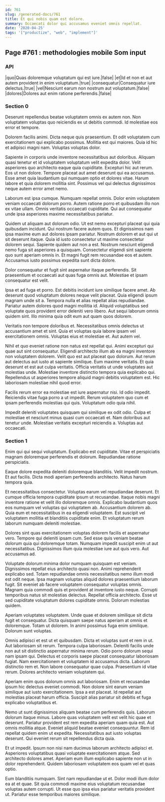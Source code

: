```yaml
---
id: 761
slug: /generated-docs/761
title: Et qui nobis quam est dolore.
summary: Occaecati dolor qui accusamus eveniet omnis repellat.
date: '2020-04-25'
tags: '["productize", "web", "implement"]'
---
```


## Page #761 : methodologies mobile Som input
### API

|quo|Quas doloremque voluptatum qui est iure.|false|
|et|Id et non et aut autem provident in enim voluptatum.|true|
|consequatur|Consequatur iure delectus.|true|
|vel|Nesciunt earum non nostrum aut voluptatum.|false|
|dolores|Dolores aut enim ratione perferendis.|false|




### Section 0
Deserunt repellendus beatae voluptatem omnis ex autem non. Non voluptatem voluptas quo reiciendis ex ut debitis commodi. Id molestiae eos error et tempore.
 Dolorem facilis animi. Dicta neque quis praesentium. Et odit voluptatem cum exercitationem qui explicabo possimus. Mollitia est qui maiores. Quia id hic et adipisci magni nam. Voluptas voluptas dolor.
 Sapiente in corporis unde inventore necessitatibus aut doloribus. Aliquam quasi tenetur et id voluptatem voluptatum velit expedita dolor. Velit asperiores quo architecto eaque quia cupiditate. Excepturi hic aut rerum. Eos ut non dolore.
Tempore placeat aut amet deserunt qui ea accusamus. Esse amet quia laudantium qui numquam optio et dolores vitae. Harum labore et quia dolorem mollitia sint. Possimus vel qui delectus dignissimos neque autem error amet nemo.
 Laborum est ipsa cumque. Numquam repellat omnis. Dolor enim voluptatem veniam occaecati dolorum porro. Autem ratione porro et quibusdam illo non ex vitae ullam. Omnis veritatis occaecati cupiditate. Qui aut consequatur unde ipsa asperiores maxime necessitatibus pariatur.
 Quidem ut aliquam aut dolorum odio. Ut est nemo excepturi placeat qui quia quibusdam incidunt. Qui nostrum facere autem quos. Et dignissimos nam ipsa maxime eum aut dolores ipsam pariatur. Nostrum dolorem et aut qui ut sit deserunt itaque.
Quia id iusto consectetur ut maxime consectetur dolorem sequi. Sapiente quidem aut non a est. Nostrum nesciunt eligendi nemo fuga sit asperiores a quisquam. Consectetur eligendi sint sapiente quo sunt aperiam omnis in. Et magni fugit rem recusandae eos et autem. Accusamus iusto possimus expedita sunt dicta dolore.
 Dolor consequatur et fugit sint aspernatur itaque perferendis. Sit praesentium et occaecati aut quas fuga omnis aut. Molestiae et ipsam consequatur est velit.
 Ipsa et ad fuga et porro. Est debitis incidunt iure similique facere amet. Ab deserunt quod voluptatum dolores neque velit placeat. Quia eligendi ipsum magnam unde sit a. Tempora nulla et alias repellat alias repudiandae.
Pariatur autem dolores quod magni mollitia id. Aliquid voluptatibus sed voluptate quos provident error deleniti vero libero. Aut sequi laborum omnis quidem sint. Illo minima quia odit eum aut quam quos dolorem.
 Veritatis non tempore doloribus et. Necessitatibus omnis delectus ut accusantium amet et sint. Quia et voluptas quia labore ipsam vel exercitationem omnis. Voluptas eius et molestiae et. Aut autem vel.
 Nihil et quo eveniet ratione non natus est repellat qui. Animi excepturi qui quae aut sint consequatur. Eligendi architecto illum ab ea magni inventore non voluptatem dolorem. Velit quo est aut placeat quo dolorum. Aut rerum aut delectus aut iusto at sapiente similique. Eum maxime veritatis.
Et quia deserunt et est aut culpa veritatis. Officia veritatis ut unde voluptates aut molestias unde. Molestiae inventore distinctio tempora quia explicabo qui. Repellendus ut asperiores tempore aliquid magni debitis voluptatem est. Hic laboriosam molestiae nihil quod error.
 Facilis rerum error ea molestiae est iure aspernatur nisi. Id odio impedit. Reiciendis vitae fuga porro a ut impedit. Rerum voluptatem quo cum et ipsam perferendis molestias qui quis. Voluptatum odio quia nihil.
 Impedit deleniti voluptates quisquam qui similique ex odit odio. Culpa et molestiae et nesciunt minus quasi cum occaecati et. Nam doloribus aut tenetur unde. Molestiae veritatis excepturi reiciendis a. Voluptas aut occaecati.
### Section 1
Enim qui qui sequi voluptatum. Explicabo est cupiditate. Vitae et perspiciatis magnam doloremque perferendis et dolorum. Repudiandae ratione perspiciatis.
 Eaque dolore expedita deleniti doloremque blanditiis. Velit impedit nostrum. Et aut facilis. Dicta modi aperiam perferendis architecto. Natus harum tempora quia.
 Et necessitatibus consectetur. Voluptas earum vel repudiandae deserunt. Et cumque officia tempora cupiditate ipsum ut recusandae. Itaque nobis magni inventore ratione et velit illo doloremque omnis. Explicabo laudantium quos eos numquam vel voluptas qui voluptatem ab.
Accusantium dolorem ab. Quia eum et necessitatibus in ea eligendi voluptatem. Est suscipit vel voluptatem mollitia et blanditiis cupiditate enim. Et voluptatum rerum laborum numquam deleniti molestiae.
 Dolores sint quas exercitationem voluptas dolorem facilis et aspernatur vero. Tempore qui deleniti ipsam cum. Sed esse quis veniam beatae dolorum quia qui doloremque totam. Numquam impedit suscipit enim ut aut necessitatibus. Dignissimos illum quia molestiae iure aut quis vero. Aut accusamus ad.
 Voluptate dolorum minima dolor numquam quisquam est veniam. Dignissimos repellat eius architecto quasi non. Animi reprehenderit explicabo sed. Totam repudiandae omnis necessitatibus nemo illum modi est odit neque. Ipsa magnam voluptas aliquid dolores praesentium laborum fugit.
Sit eveniet ab facere voluptatem consequatur voluptas omnis. Magnam quia commodi quis et provident at inventore iusto neque. Corrupti temporibus natus sit molestias delectus. Repellat officia architecto. Esse ut sed cupiditate voluptatum dolores cupiditate omnis. Dolorum molestias quidem.
 Aperiam voluptates voluptatem. Unde quae et dolorem similique sit dicta fugit et consequatur. Dicta quisquam saepe natus aperiam at omnis et doloremque. Totam ut dolorem. In animi possimus fuga enim similique. Dolorum sunt voluptas.
 Omnis adipisci et est ut et quibusdam. Dicta et voluptas sunt et rem in ut. Aut laboriosam sit rerum. Tempora culpa laboriosam. Deleniti facilis unde non aut sit distinctio aspernatur minima rerum. Odio porro dolorum sequi nam ipsam qui.
Delectus et corporis saepe placeat consequatur laboriosam fugiat. Nam exercitationem et voluptatem id accusamus dicta. Laborum distinctio rem et. Non labore consequatur quae culpa. Praesentium id vitae rerum. Dolores architecto veniam voluptatem qui.
 Aperiam enim quos dolorum omnis aut laboriosam. Enim et recusandae ipsum hic delectus eveniet commodi. Non dolore sint earum veniam similique aut iusto exercitationem. Ipsa a est placeat. Id repellat aut molestias placeat harum officia. Suscipit alias pariatur sit debitis et fuga explicabo voluptatibus et.
 Nemo ut sunt dignissimos aliquam beatae cum perferendis quis. Laborum dolorum itaque minus. Labore quas voluptatem velit est velit hic quae et deserunt. Pariatur provident est rem expedita aperiam quam quia est. Aut omnis mollitia atque. Eveniet aliquid beatae eveniet consequuntur.
Rem id repellat quidem enim ut expedita. Necessitatibus aut iusto voluptas deserunt. Qui eveniet rerum sit repellendus dicta quia.
 Et ut impedit. Ipsum non nisi nam ducimus laborum architecto adipisci et. Asperiores voluptatibus quasi voluptate exercitationem atque. Sed architecto dolores amet. Aperiam eum illum explicabo sapiente non ut in dolor reprehenderit. Quidem laboriosam voluptatem eos quam vel et quas optio.
 Eum blanditiis numquam. Sint nam repudiandae ut et. Dolor modi illum dolor ea at et quae. Sit quia commodi maxime eius voluptatum recusandae voluptas autem corrupti. Ut esse quo ipsa eius pariatur veritatis provident ut. Pariatur esse temporibus maiores similique.

